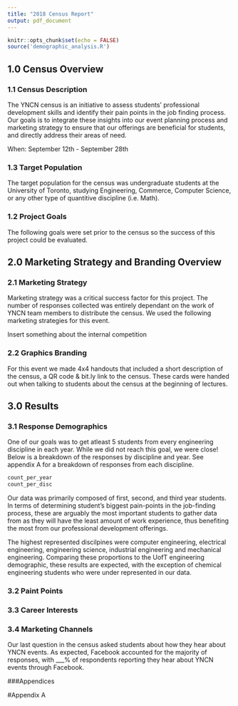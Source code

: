 ```yaml
---
title: "2018 Census Report"
output: pdf_document
---
```

```r
knitr::opts_chunk$set(echo = FALSE)
source('demographic_analysis.R')
```

## 1.0 Census Overview

### 1.1 Census Description

The YNCN census is an initiative to assess students' professional development skills and identify their pain points in the job finding process. Our goals is to integrate these insights into our event planning process and marketing strategy to ensure that our offerings are beneficial for students, and directly address their areas of need.

When: September 12th - September 28th

### 1.3 Target Population

The target population for the census was undergraduate students at the University of Toronto, studying Engineering, Commerce, Computer Science, or any other type of quantitive discipline (i.e. Math).

### 1.2 Project Goals

The following goals were set prior to the census so the success of this project could be evaluated.

\begin{enumerate}
  \item Collect data from 200-300 undergraduate students. 
  \item Of the engineering data collected, have at least 5 respondents from every discipline and every year to ensure representaive data.
  \item Gather actionable insights from the data collected. 
  \item Host a teach-in on survey results and how they can help improve YNCN this year.
\end{enumerate}


## 2.0 Marketing Strategy and Branding Overview

### 2.1 Marketing Strategy
 
Marketing strategy was a critical success factor for this project. The number of responses collected was entirely dependant on the work of YNCN team members to distribute the census. We used the following marketing strategies for this event. 

Insert something about the internal competition
 
\begin{enumerate}
  \item Response recruitment in the pit
  \begin{itemize}
    \item Volunteers set up the yncn banner and a few laptops/tablets at the table at the front of the pit between 11am and 1pm and asked students walking by to fill out the census
    \item This strategy was a great way to get face-to-face interaction with students, increase our brand awareness, and collect a lot of responses
  \end{itemize}
  \item Facebook
  \begin{itemize}
    \item The census was posted in all of the major engineering and discipline groups
  \end{itemize}
  \item In-class marketing
  \begin{itemize}
    \item We reached out to professors teaching courses that focused on professional development/the workplace asking to give a short presentation to students at the beginning of one of their lectures and/or send the census to students on quercus. 
    \item We handed out census info cards (see section 2.2) to students at the beginning of lecture and talked briefly about the goal of the census and how it could help students. For the last two lectures we ran our of info cards and just wrote a bit.ly link to the census on the chalkboard.
  \end{itemize}
  \item First Year Office:
  \begin{itemize}
    \item We reached out to the first year office and they included a blurb about the census in the first year newsletter, and put the census as a talking point on APS 100 TA's syllabus
    \item Our marketing team also had two APS 100 TAs that offered their students food incentives to fill out the census, which was widely successfull.
  \end{itemize}
\end{enumerate}

### 2.2 Graphics Branding
For this event we made 4x4 handouts that included a short description of the census, a QR code & bit.ly link to the census. These cards were handed out when talking to students about the census at the beginning of lectures.



## 3.0 Results

### 3.1 Response Demographics
One of our goals was to get atleast 5 students from every engineering discipline in each year. While we did not reach this goal, we were close! Below is a breakdown of the responses by discipline and year. See appendix A for a breakdown of responses from each discipline. 


```r
count_per_year
count_per_disc
```

Our data was primarily composed of first, second, and third year students. In terms of determining student's biggest pain-points in the job-finding process, these are arguably the most important students to gather data from as they will have the least amount of work experience, thus benefiting the most from our professional development offerings. 

The highest represented discilpines were computer engineering, electrical engineering, engineering science, industrial engineering and mechanical engineering. Comparing these proportions to the UofT engineering demographic, these results are expected, with the exception of chemical engineering students who were under represented in our data.

### 3.2 Paint Points


### 3.3 Career Interests


### 3.4 Marketing Channels
Our last question in the census asked students about how they hear about YNCN events. As expected, Facebook accounted for the majority of responses, with ___% of respondents reporting they hear about YNCN events through Facebook. 

###Appendices

#Appendix A






